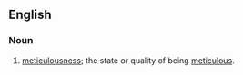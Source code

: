 ==English==

===Noun===
{{en-noun|-}}

# [[meticulousness]]; the state or quality of being [[meticulous]].